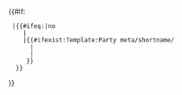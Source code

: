 {{#if:{{{name|}}}
  |{{#ifeq:{{{link}}}|no
     |{{{name}}}
     |{{#ifexist:Template:Party meta/shortname/{{{name|}}}
       |[[{{{name}}}|{{Template:Party meta/shortname/{{{name|}}}}}]]
       |{{{name}}}
      }}
   }}
}}<noinclude>
{{documentation|content=
This is a subtemplate of {{tl|Infobox election}}, it should not be used directly.

== Purpose ==
This subtemplate takes two inputs, <code>name</code> and <code>link</code>.  If link is set to <code>no</code>, then it returns the value of <code>name</code> verbatim.  Otherwise, if the corresponding {{tld|{{{name}}}/meta/shortname}} template exists, it returns <code><nowiki>[[{{{name}}}|shortname]]</nowiki></code> where <code>shortname</code> is the output of the {{tld|{{{name}}}/meta/shortname}} template.  If this template does not exist, it returns the value of <code>name</code> verbatim. 
}}</noinclude>